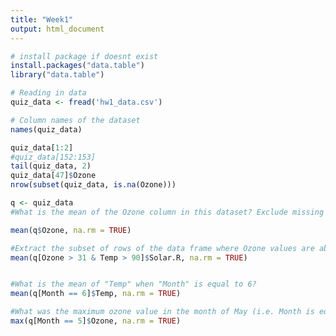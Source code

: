 ```yaml
---
title: "Week1"
output: html_document
---
```


```r
# install package if doesnt exist 
install.packages("data.table")
library("data.table")

# Reading in data
quiz_data <- fread('hw1_data.csv')

# Column names of the dataset 
names(quiz_data)

quiz_data[1:2]
#quiz_data[152:153]
tail(quiz_data, 2)
quiz_data[47]$Ozone
nrow(subset(quiz_data, is.na(Ozone)))

q <- quiz_data
#What is the mean of the Ozone column in this dataset? Exclude missing values (coded as NA) from this calculation.

mean(q$Ozone, na.rm = TRUE)

#Extract the subset of rows of the data frame where Ozone values are above 31 and Temp values are above 90. What is the mean of Solar.R in this subset?
mean(q[Ozone > 31 & Temp > 90]$Solar.R, na.rm = TRUE)


#What is the mean of "Temp" when "Month" is equal to 6? 
mean(q[Month == 6]$Temp, na.rm = TRUE)

#What was the maximum ozone value in the month of May (i.e. Month is equal to 5)?
max(q[Month == 5]$Ozone, na.rm = TRUE)

```
